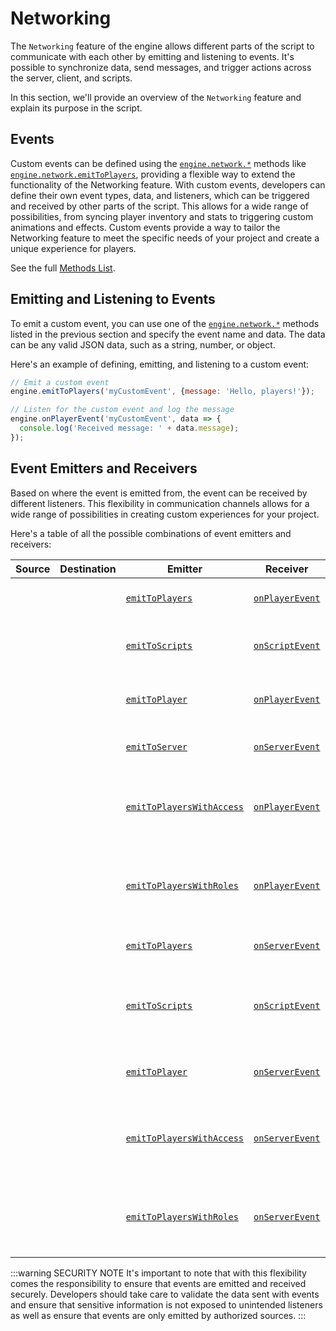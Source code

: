 
# Networking

The `Networking` feature of the engine allows different parts of the script to communicate with each other by emitting and listening to events. It's possible to synchronize data, send messages, and trigger actions across the server, client, and scripts.

In this section, we'll provide an overview of the `Networking` feature and explain its purpose in the script.

## Events

Custom events can be defined using the [`engine.network.*`](/sdk/methods/#network) methods like [`engine.network.emitToPlayers`](/sdk/methods/network/emitToPlayers), providing a flexible way to extend the functionality of the Networking feature. With custom events, developers can define their own event types, data, and listeners, which can be triggered and received by other parts of the script. This allows for a wide range of possibilities, from syncing player inventory and stats to triggering custom animations and effects. Custom events provide a way to tailor the Networking feature to meet the specific needs of your project and create a unique experience for players.

See the full [Methods List](/sdk/methods/#network).

## Emitting and Listening to Events

To emit a custom event, you can use one of the [`engine.network.*`](/sdk/methods/#network) methods listed in the previous section and specify the event name and data. The data can be any valid JSON data, such as a string, number, or object.

Here's an example of defining, emitting, and listening to a custom event:

```js
// Emit a custom event
engine.emitToPlayers('myCustomEvent', {message: 'Hello, players!'});

// Listen for the custom event and log the message
engine.onPlayerEvent('myCustomEvent', data => {
  console.log('Received message: ' + data.message);
});
```

## Event Emitters and Receivers

Based on where the event is emitted from, the event can be received by different listeners. This flexibility in communication channels allows for a wide range of possibilities in creating custom experiences for your project.

Here's a table of all the possible combinations of event emitters and receivers:

| Source        | Destination                 | Emitter                                                                   | Receiver                                              | Action                                         |
| ------------- | --------------------------- | ------------------------------------------------------------------------- | ----------------------------------------------------- | ---------------------------------------------- |
| <ClientTag /> | <ClientTag />               | [`emitToPlayers`](/sdk/methods/network/emitToPlayers)                     | [`onPlayerEvent`](/sdk/methods/network/onPlayerEvent) | Emits to all players                           |
| <ClientTag /> | <ClientTag />               | [`emitToScripts`](/sdk/methods/network/emitToScripts)                     | [`onScriptEvent`](/sdk/methods/network/onScriptEvent) | Only emits to local scripts                    |
| <ClientTag /> | <ClientTag />               | [`emitToPlayer`](/sdk/methods/network/emitToPlayer)                       | [`onPlayerEvent`](/sdk/methods/network/onPlayerEvent) | Emits to a specific player                     |
| <ClientTag /> | <ServerTag />               | [`emitToServer`](/sdk/methods/network/emitToServer)                       | [`onServerEvent`](/sdk/methods/network/onPlayerEvent) | Emits to the server                            |
| <ClientTag /> | <ClientTag />               | [`emitToPlayersWithAccess`](/sdk/methods/network/emitToPlayersWithAccess) | [`onPlayerEvent`](/sdk/methods/network/onPlayerEvent) | Emits to all players with the specified access |
| <ClientTag /> | <ClientTag />               | [`emitToPlayersWithRoles`](/sdk/methods/network/emitToPlayersWithRoles)   | [`onPlayerEvent`](/sdk/methods/network/onPlayerEvent) | Emits to all players with the specified roles  |
| <ServerTag /> | <ClientTag />               | [`emitToPlayers`](/sdk/methods/network/emitToPlayers)                     | [`onServerEvent`](/sdk/methods/network/onServerEvent) | Emits to all players                           |
| <ServerTag /> | <ClientTag /> <ServerTag /> | [`emitToScripts`](/sdk/methods/network/emitToScripts)                     | [`onScriptEvent`](/sdk/methods/network/onScriptEvent) | Emits to all scripts, including client scripts |
| <ServerTag /> | <ClientTag />               | [`emitToPlayer`](/sdk/methods/network/emitToPlayer)                       | [`onServerEvent`](/sdk/methods/network/onServerEvent) | Emits to a specific player                     |
| <ServerTag /> | <ClientTag />               | [`emitToPlayersWithAccess`](/sdk/methods/network/emitToPlayersWithAccess) | [`onServerEvent`](/sdk/methods/network/onServerEvent) | Emits to all players with the specified access |
| <ServerTag /> | <ClientTag />               | [`emitToPlayersWithRoles`](/sdk/methods/network/emitToPlayersWithRoles)   | [`onServerEvent`](/sdk/methods/network/onServerEvent) | Emits to all players with the specified roles  |

:::warning SECURITY NOTE
It's important to note that with this flexibility comes the responsibility to ensure that events are emitted and received securely. Developers should take care to validate the data sent with events and ensure that sensitive information is not exposed to unintended listeners as well as ensure that events are only emitted by authorized sources.
:::
